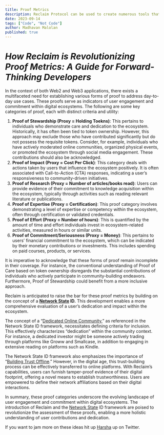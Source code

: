 ---
title: Proof Metrics
description: Reclaim Protocol can be used to create numerous tools that can fastforward us towards a network state.
date: 2023-09-14
tags: ["Code", "Not Code"]
author: Madhavan Malolan
published: true
---

# _How Reclaim is Revolutionizing Proof Metrics: A Guide for Forward-Thinking Developers_

In the context of both Web2 and Web3 applications, there exists a multifaceted need for establishing various forms of proof to address day-to-day use cases. These proofs serve as indicators of user engagement and commitment within digital ecosystems. The following are some key categories of proof, each with distinct criteria and utility:

1.  **Proof of Stewardship (Proxy = Holding Toekns)**: This pertains to individuals who demonstrate care and dedication to the ecosystem. Historically, it has often been tied to token ownership. However, this approach may exclude those who have contributed significantly but do not possess the requisite tokens. Consider, for example, individuals who have actively moderated online communities, organized physical events, or promoted the ecosystem through social media engagement. These contributions should also be acknowledged.
2.  **Proof of Impact (Proxy = Cost Per Click)**: This category deals with actions taken by users that influence the ecosystem positively. It is often associated with Call-to-Action (CTA) responses, indicating a user’s responsiveness to community-driven initiatives.
3.  **Proof of Research (Proxy = Number of articles/books read)**: Users can provide evidence of their commitment to knowledge acquisition within the ecosystem, typically through activities such as reading relevant literature or publications.
4.  **Proof of Expertise (Proxy = Certification)**: This proof category involves demonstrating a level of expertise or competency within the ecosystem, often through certification or validated credentials.
5.  **Proof of Effort (Proxy = Number of hours)**: This is quantified by the amount of time and effort individuals invest in ecosystem-related activities, measured in hours or similar units.
6.  **Proof of Commitment/Seriousness (Proxy = Money)**: This pertains to users’ financial commitment to the ecosystem, which can be indicated by their monetary contributions or investments. This includes spending on paid courses, products, or services.

It is imperative to acknowledge that these forms of proof remain incomplete in their coverage. For instance, the conventional understanding of Proof of Care based on token ownership disregards the substantial contributions of individuals who actively participate in community-building endeavors. Furthermore, Proof of Stewardship could benefit from a more inclusive approach.

Reclaim is anticipated to raise the bar for these proof metrics by building on the concept of a **[Network State](https://thenetworkstate.com/) ID.** This development enables a more comprehensive evaluation of a user’s dedication and impact within the ecosystem.

The concept of a “[Dedicated Online Community](https://thenetworkstate.com/the-network-state-in-one-thousand-words#:~:text=dedicated%20online%20community),” as referenced in the Network State ID framework, necessitates defining criteria for inclusion. This effectively characterizes “dedication” within the community context. For instance, a dedicated investor might be someone actively trading through platforms like Groww and Smallcase, in addition to engaging in extensive reading on platforms such as Kindle.

The Network State ID framework also emphasizes the importance of “[Building Trust Offline](https://thenetworkstate.com/the-network-state-in-one-thousand-words#:~:text=a%20common%20cause.-,Build%20trust%20offline,-and%20a%20cryptoeconomy).” However, in the digital age, this trust-building process can be effectively transferred to online platforms. With Reclaim’s capabilities, users can furnish tamper-proof evidence of their digital footprint, offering a novel means to establish trustworthiness. Users are empowered to define their network affiliations based on their digital interactions.

In summary, these proof categories underscore the evolving landscape of user engagement and commitment within digital ecosystems. The introduction of Reclaim and the [Network State](https://thenetworkstate.com/) ID framework are poised to revolutionize the assessment of these proofs, enabling a more holistic understanding of user contributions and dedication.

If you want to jam more on these ideas hit up [Harsha](https://twitter.com/HarshaKaramchat) up on Twitter.
